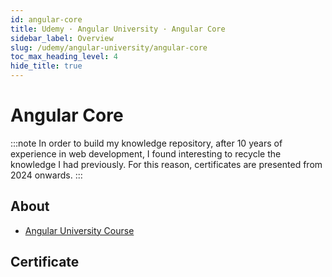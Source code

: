 ```yaml
---
id: angular-core
title: Udemy · Angular University · Angular Core
sidebar_label: Overview
slug: /udemy/angular-university/angular-core
toc_max_heading_level: 4
hide_title: true
---
```



# Angular Core

:::note
In order to build my knowledge repository, after 10 years of experience in web development, I found interesting to recycle the knowledge I had previously. For this reason, certificates are presented from 2024 onwards.
:::

## About

- [Angular University Course](https://angular-university.io/course/angular-course)

## Certificate
